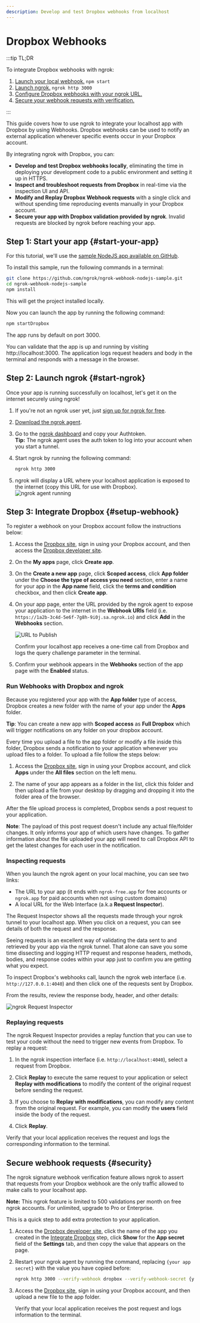 ```yaml
---
description: Develop and test Dropbox webhooks from localhost
---
```


# Dropbox Webhooks

:::tip TL;DR

To integrate Dropbox webhooks with ngrok:

1. [Launch your local webhook.](#start-your-app) `npm start`
1. [Launch ngrok.](#start-ngrok) `ngrok http 3000`
1. [Configure Dropbox webhooks with your ngrok URL.](#setup-webhook)
1. [Secure your webhook requests with verification.](#security)

:::

This guide covers how to use ngrok to integrate your localhost app with Dropbox by using Webhooks.
Dropbox webhooks can be used to notify an external application whenever specific events occur in your Dropbox account.

By integrating ngrok with Dropbox, you can:

- **Develop and test Dropbox webhooks locally**, eliminating the time in deploying your development code to a public environment and setting it up in HTTPS.
- **Inspect and troubleshoot requests from Dropbox** in real-time via the inspection UI and API.
- **Modify and Replay Dropbox Webhook requests** with a single click and without spending time reproducing events manually in your Dropbox account.
- **Secure your app with Dropbox validation provided by ngrok**. Invalid requests are blocked by ngrok before reaching your app.

## **Step 1**: Start your app {#start-your-app}

For this tutorial, we'll use the [sample NodeJS app available on GitHub](https://github.com/ngrok/ngrok-webhook-nodejs-sample).

To install this sample, run the following commands in a terminal:

```bash
git clone https://github.com/ngrok/ngrok-webhook-nodejs-sample.git
cd ngrok-webhook-nodejs-sample
npm install
```

This will get the project installed locally.

Now you can launch the app by running the following command:

```bash
npm startDropbox
```

The app runs by default on port 3000.

You can validate that the app is up and running by visiting http://localhost:3000. The application logs request headers and body in the terminal and responds with a message in the browser.

## **Step 2**: Launch ngrok {#start-ngrok}

Once your app is running successfully on localhost, let's get it on the internet securely using ngrok!

1. If you're not an ngrok user yet, just [sign up for ngrok for free](https://ngrok.com/signup).

1. [Download the ngrok agent](https://ngrok.com/download).

1. Go to the [ngrok dashboard](https://dashboard.ngrok.com) and copy your Authtoken. <br />
   **Tip:** The ngrok agent uses the auth token to log into your account when you start a tunnel.
1. Start ngrok by running the following command:

   ```bash
   ngrok http 3000
   ```

1. ngrok will display a URL where your localhost application is exposed to the internet (copy this URL for use with Dropbox).
   ![ngrok agent running](/img/integrations/launch_ngrok_tunnel.png)

## **Step 3**: Integrate Dropbox {#setup-webhook}

To register a webhook on your Dropbox account follow the instructions below:

1. Access the [Dropbox site](https://dropbox.com/), sign in using your Dropbox account, and then access the [Dropbox developer site](https://www.dropbox.com/developers/apps).

1. On the **My apps** page, click **Create app**.

1. On the **Create a new app** page, click **Scoped access**, click **App folder** under the **Choose the type of access you need** section, enter a name for your app in the **App name** field, click the **terms and condition** checkbox, and then click **Create app**.

1. On your app page, enter the URL provided by the ngrok agent to expose your application to the internet in the **Webhook URIs** field (i.e. `https://1a2b-3c4d-5e6f-7g8h-9i0j.sa.ngrok.io`) and click **Add** in the **Webhooks** section.

   ![URL to Publish](img/ngrok_url_configuration_dropbox.png)

   Confirm your localhost app receives a one-time call from Dropbox and logs the query challenge parameter in the terminal.

1. Confirm your webhook appears in the **Webhooks** section of the app page with the **Enabled** status.

### Run Webhooks with Dropbox and ngrok

Because you registered your app with the **App folder** type of access, Dropbox creates a new folder with the name of your app under the **Apps** folder.

**Tip**: You can create a new app with **Scoped access** as **Full Dropbox** which will trigger notifications on any folder on your dropbox account.

Every time you upload a file to the app folder or modify a file inside this folder, Dropbox sends a notification to your application whenever you upload files to a folder. To upload a file follow the steps below:

1. Access the [Dropbox site](https://dropbox.com/), sign in using your Dropbox account, and click **Apps** under the **All files** section on the left menu.

1. The name of your app appears as a folder in the list, click this folder and then upload a file from your desktop by dragging and dropping it into the folder area of the browser.

After the file upload process is completed, Dropbox sends a post request to your application.

**Note**: The payload of this post request doesn't include any actual file/folder changes. It only informs your app of which users have changes. To gather information about the file uploaded your app will need to call Dropbox API to get the latest changes for each user in the notification.

### Inspecting requests

When you launch the ngrok agent on your local machine, you can see two links:

- The URL to your app (it ends with `ngrok-free.app` for free accounts or `ngrok.app` for paid accounts when not using custom domains)
- A local URL for the Web Interface (a.k.a **Request Inspector**).

The Request Inspector shows all the requests made through your ngrok tunnel to your localhost app. When you click on a request, you can see details of both the request and the response.

Seeing requests is an excellent way of validating the data sent to and retrieved by your app via the ngrok tunnel. That alone can save you some time dissecting and logging HTTP request and response headers, methods, bodies, and response codes within your app just to confirm you are getting what you expect.

To inspect Dropbox's webhooks call, launch the ngrok web interface (i.e. `http://127.0.0.1:4040`) and then click one of the requests sent by Dropbox.

From the results, review the response body, header, and other details:

![ngrok Request Inspector](img/ngrok_introspection_dropbox_webhooks.png)

### Replaying requests

The ngrok Request Inspector provides a replay function that you can use to test your code without the need to trigger new events from Dropbox. To replay a request:

1. In the ngrok inspection interface (i.e. `http://localhost:4040`), select a request from Dropbox.

1. Click **Replay** to execute the same request to your application or select **Replay with modifications** to modify the content of the original request before sending the request.

1. If you choose to **Replay with modifications**, you can modify any content from the original request. For example, you can modify the **users** field inside the body of the request.

1. Click **Replay**.

Verify that your local application receives the request and logs the corresponding information to the terminal.

## Secure webhook requests {#security}

The ngrok signature webhook verification feature allows ngrok to assert that requests from your Dropbox webhook are the only traffic allowed to make calls to your localhost app.

**Note:** This ngrok feature is limited to 500 validations per month on free ngrok accounts. For unlimited, upgrade to Pro or Enterprise.

This is a quick step to add extra protection to your application.

1. Access the [Dropbox developer site](https://www.dropbox.com/developers/apps), click the name of the app you created in the [Integrate Dropbox](#setup-webhook) step, click **Show** for the **App secret** field of the **Settings** tab, and then copy the value that appears on the page.

1. Restart your ngrok agent by running the command, replacing `{your app secret}` with the value you have copied before:

   ```bash
   ngrok http 3000 --verify-webhook dropbox --verify-webhook-secret {your app secret}
   ```

1. Access the [Dropbox site](https://dropbox.com/), sign in using your Dropbox account, and then upload a new file to the app folder.

   Verify that your local application receives the post request and logs information to the terminal.
